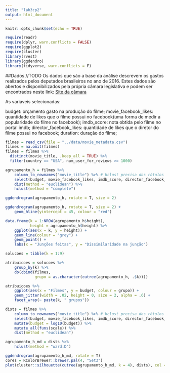 ```yaml
---
title: "lab3cp2"
output: html_document
---
```


```r
knitr::opts_chunk$set(echo = TRUE)
```
```r
require(readr)
require(dplyr, warn.conflicts = FALSE)
require(ggplot2)
require(cluster)
library(rvest)
library(ggdendro)
library(tidyverse, warn.conflicts = F)

```
##Dados
//TODO
  Os dados que são a base da análise descrevem os gastos realizados pelos deputados brasileiros no ano de 2016. Estes dados são abertos e disponibilizados pela própria câmara legislativa e podem ser encontrados neste link:
[Site da câmara](http://www2.camara.leg.br/transparencia/cota-para-exercicio-da-atividade-parlamentar/dados-abertos-cota-parlamentar)

As variáveis selecionadas: 

budget: orçamento gasto na produção do filme;
movie_facebook_likes: quantidade de likes que o filme possui no facebook(uma forma de medir a popularidade do filme no facebook);
imdb_score: nota obtida pelo filme no portal imdb;
director_facebook_likes: quantidade de likes que o diretor do filme possui no facebook;
duration: duração do filme;
```r
filmes = read_csv(file = "../data/movie_metadata.csv")
filmes = na.omit(filmes)
filmes = filmes %>%
  distinct(movie_title, .keep_all = TRUE) %>% 
  filter(country == "USA", num_user_for_reviews >= 1000)
```

```r
agrupamento_h = filmes %>%
    column_to_rownames("movie_title") %>% # hclust precisa dos rótulos em nomes de linha (ruim)
    select(budget, movie_facebook_likes, imdb_score, director_facebook_likes, duration) %>%
    dist(method = "euclidean") %>% 
    hclust(method = "complete")

ggdendrogram(agrupamento_h, rotate = T, size = 2) 

ggdendrogram(agrupamento_h, rotate = T, size = 2) + 
    geom_hline(yintercept = 45, colour = "red")
```

```r
data.frame(k = 1:NROW(agrupamento_h$height), 
           height = agrupamento_h$height) %>% 
    ggplot(aes(x = k, y = height)) + 
    geom_line(colour = "grey") + 
    geom_point() + 
    labs(x = "Junções feitas", y = "Dissimilaridade na junção")
```
```r
solucoes = tibble(k = 1:9)

atribuicoes = solucoes %>% 
    group_by(k) %>% 
    do(cbind(filmes, 
             grupo = as.character(cutree(agrupamento_h, .$k)))) 

atribuicoes %>% 
    ggplot(aes(x = "Filmes", y = budget, colour = grupo)) + 
    geom_jitter(width = .02, height = 0, size = 2, alpha = .6) + 
    facet_wrap(~ paste(k, " grupos"))
```
```r
dists = filmes %>%
    column_to_rownames("movie_title") %>% # hclust precisa dos rótulos em nomes de linha (ruim)
    select(budget, movie_facebook_likes, imdb_score, director_facebook_likes, duration) %>%
    mutate(budget = log10(budget)) %>%   
    mutate_all(funs(scale)) %>% 
    dist(method = "euclidean") 

agrupamento_h_md = dists %>%     
    hclust(method = "ward.D")

ggdendrogram(agrupamento_h_md, rotate = T)
cores = RColorBrewer::brewer.pal(4, "Set3")
plot(cluster::silhouette(cutree(agrupamento_h_md, k = 4), dists), col = cores, border = NA)
```

